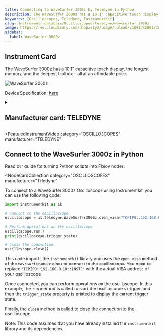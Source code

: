 ```yaml
---
title: Connecting to WaveSurfer 3000z by Teledyne in Python
description: The WaveSurfer 3000z has a 10.1" capacitive touch display, the longest memory, and the deepest toolbox – all at an affordable price.
keywords: [Oscilloscopes, Teledyne, InstrumentKit]
slug: instruments-database/Oscilloscopes/teledyne/wavesurfer-3000z
image: https://res.cloudinary.com/dhopxs1y3/image/upload/v1691782601/Instruments/Oscilloscopes/WaveSurfer-3000z/WaveSurfer-3000z.jpg
sidebar:
  label: WaveSurfer 3000z
---
```



## Instrument Card

The WaveSurfer 3000z has a 10.1" capacitive touch display, the longest memory, and the deepest toolbox – all at an affordable price.

![WaveSurfer 3000z](https://res.cloudinary.com/dhopxs1y3/image/upload/v1691782601/Instruments/Oscilloscopes/WaveSurfer-3000z/WaveSurfer-3000z.jpg)

Device Specification: [here](https://cdn.teledynelecroy.com/files/pdf/wavesurfer-3000z-oscilloscope-datasheet.pdf)

<details style={{ marginTop: "15px"}}>
<summary><h2 style={{display:'inline'}}>Manufacturer card: TELEDYNE</h2></summary>

![TELEDYNE](https://res.cloudinary.com/dhopxs1y3/image/upload/v1692812958/Instruments/Vendor%20Logos/Teledyne_technologies.png)

Teledyne LeCroy is an American manufacturer of oscilloscopes, protocol analyzers and other test equipment. LeCroy is now a subsidiary of Teledyne Technologies.

- Headquarters: USA
- Yearly Revenue (millions, USD): 5458.6
- Vendor Website: [here](https://www.teledynelecroy.com/)

</details>


<FeaturedInstrumentVideo
  category="OSCILLOSCOPES"
  manufacturer="TELEDYNE"
></FeaturedInstrumentVideo>

## Connect to the WaveSurfer 3000z in Python

[Read our guide for turning Python scripts into Flojoy nodes.](https://docs.flojoy.ai/contribution/blocks/custom-flojoy-block/)


<Tabs>
<TabItem value="Flojoy" label="Flojoy" className="flojoy-instrument-tabs">

<NodeCardCollection
  category="OSCILLOSCOPES"
  manufacturer="Teledyne"
></NodeCardCollection>

</TabItem>
<TabItem value="InstrumentKit" label="InstrumentKit">

To connect to a WaveSurfer 3000z Oscilloscope using Instrumentkit, you can use the following code:

```python
import instrumentkit as ik

# Connect to the oscilloscope
oscilloscope = ik.teledyne.WaveSurfer3000z.open_visa("TCPIP0::192.168.0.10::INSTR")

# Perform operations on the oscilloscope
oscilloscope.run()
print(oscilloscope.trigger_state)

# Close the connection
oscilloscope.close()
```

This code imports the `instrumentkit` library and uses the `open_visa` method of the `WaveSurfer3000z` class to connect to the oscilloscope. You need to replace `"TCPIP0::192.168.0.10::INSTR"` with the actual VISA address of your oscilloscope.

Once connected, you can perform operations on the oscilloscope. In this example, the `run` method is called to start the oscilloscope's trigger, and then the `trigger_state` property is printed to display the current trigger state.

Finally, the `close` method is called to close the connection to the oscilloscope.

Note: This code assumes that you have already installed the `instrumentkit` library and its dependencies.

</TabItem>
</Tabs>
